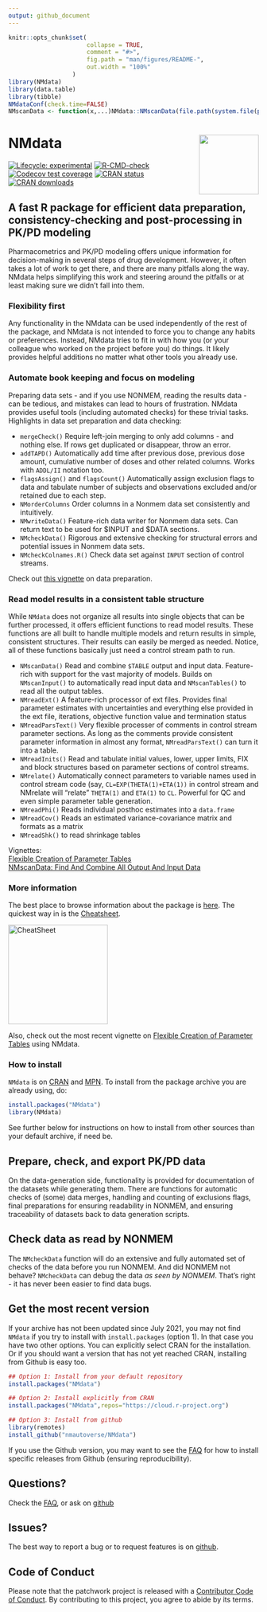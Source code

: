 ```yaml
---
output: github_document
---
```


<!-- README.md is generated from README.Rmd. Please edit that file -->

```r
knitr::opts_chunk$set(
                      collapse = TRUE,
                      comment = "#>",
                      fig.path = "man/figures/README-",
                      out.width = "100%"
                  )
library(NMdata)
library(data.table)
library(tibble)
NMdataConf(check.time=FALSE)
NMscanData <- function(x,...)NMdata::NMscanData(file.path(system.file(paste0("examples/nonmem/",x), package="NMdata")),...)

```

# NMdata<a href='https://nmautoverse.github.io/NMdata/'><img src='man/figures/logo.png' align="right" height="120" /></a>

<!-- badges: start -->
[![Lifecycle: experimental](https://img.shields.io/badge/lifecycle-experimental-orange.svg)](https://lifecycle.r-lib.org/articles/stages.html)
[![R-CMD-check](https://github.com/nmautoverse/NMdata/workflows/R-CMD-check/badge.svg)](https://github.com/nmautoverse/NMdata/actions)
[![Codecov test coverage](https://codecov.io/gh/NMautoverse/NMdata/branch/master/graph/badge.svg)](https://app.codecov.io/gh/nmautoverse/NMdata?branch=master)
[![CRAN status](https://www.r-pkg.org/badges/version/NMdata)](https://CRAN.R-project.org/package=NMdata)
[![CRAN downloads](https://cranlogs.r-pkg.org/badges/NMdata)](https://cran.r-project.org/package=NMdata)
<!-- badges: end -->

##  A fast R package for efficient data preparation, consistency-checking and post-processing in PK/PD modeling
Pharmacometrics and PK/PD modeling offers unique information for
decision-making in several steps of drug development. However, it
often takes a lot of work to get there, and there are many pitfalls
along the way. NMdata helps simplifying this work and steering around
the pitfalls or at least making sure we didn't fall into them.

### Flexibility first
Any functionality in the NMdata can be used independently of the rest
of the package, and NMdata is not intended to force you to change any
habits or preferences. Instead, NMdata tries to fit in with how you
(or your colleague who worked on the project before you) do things. It
likely provides helpful additions no matter what other tools you
already use.


### Automate book keeping and focus on modeling
Preparing data sets - and if you use NONMEM, reading the results
data - can be tedious, and mistakes can lead to hours of
frustration. NMdata provides useful tools (including automated checks)
for these trivial tasks. Highlights in data set preparation and data checking:

* `mergeCheck()` Require left-join merging to only add columns - and
  nothing else. If rows get duplicated or disappear, throw an error.   
* `addTAPD()` Automatically add time after previous dose, previous
  dose amount, cumulative number of doses and other related
  columns. Works with `ADDL/II` notation too.  
* `flagsAssign()` and `flagsCount()` Automatically assign exclusion flags to data and tabulate number of subjects and observations excluded and/or retained due to each step.  
* `NMorderColumns` Order columns in a Nonmem data set consistently and intuitively.  
* `NMwriteData()` Feature-rich data writer for Nonmem data sets. Can return text to be used for $INPUT and $DATA sections.  
* `NMcheckData()` Rigorous and extensive checking for structural errors and potential issues in Nonmem data sets.  
* `NMcheckColnames.R()` Check data set against `INPUT` section of control streams.

Check out [this
vignette](https://nmautoverse.github.io/NMdata/articles/DataPrepare.html)
on data preparation. 

### Read model results in a consistent table structure
While `NMdata` does not organize all results into single objects that can be further processed, it offers efficient functions to read model results. These functions are all built to handle multiple models and return results in simple, consistent structures. Their results can easily be merged as needed. Notice, all of these functions basically just need a control stream path to run.

* `NMscanData()` Read and combine `$TABLE` output and input
  data. Feature-rich with support for the vast majority of models. Builds on `NMscanInput()` to automatically read input data and `NMscanTables()` to read all the output tables.  
* `NMreadExt()` A feature-rich processor of ext files. Provides final parameter estimates with uncertainties and everything else provided in the ext file, iterations, objective function value and termination status  
* `NMreadParsText()` Very flexible processer of comments in control stream parameter sections. As long as the comments provide consistent parameter information in almost any format, `NMreadParsText()` can turn it into a table.  
* `NMreadInits()` Read and tabulate initial values, lower, upper limits, FIX and block structures based on parameter sections of control streams.  
* `NMrelate()`  Automatically connect parameters to variable names used in control stream code (say, `CL=EXP(THETA(1)+ETA(1))` in control stream and NMrelate will "relate" `THETA(1)` and `ETA(1)` to `CL`. Powerful for QC and even simple parameter table generation.  
* `NMreadPhi()` Reads individual posthoc estimates into a `data.frame`  
* `NMreadCov()` Reads an estimated variance-covariance matrix and formats as a matrix  
* `NMreadShk()` to read shrinkage tables

Vignettes:   
[Flexible Creation of Parameter Tables](https://NMautoverse.github.io/NMdata/articles/ParameterTables.html)  
[NMscanData: Find And Combine All Output And Input Data](https://NMautoverse.github.io/NMdata/articles/NMscanData.Rmd)  



### More information
The best place to browse information about the package is
[here](https://nmautoverse.github.io/NMdata/). The quickest way in is
the
[Cheatsheet](https://htmlpreview.github.io/?https://github.com/nmautoverse/NMdata/blob/master/vignettes/NMdata-cheat.html). 

<!-- ![Cheatsheet](man/figures/cheatsheet_icon_0010.png){width="15%"} -->
<!-- [Cheatsheet](https://htmlpreview.github.io/?https://github.com/nmautoverse/NMdata/blob/master/devel/NMdata-cheat.html) -->
<a href="https://htmlpreview.github.io/?https://github.com/nmautoverse/NMdata/blob/master/vignettes/NMdata-cheat.html"><img src="man/figures/cheatsheet_icon_0010.png" alt="CheatSheet" width="200"/></a>

Also, check out the most recent vignette on [Flexible Creation of Parameter Tables](https://NMautoverse.github.io/NMdata/articles/ParameterTables.html) using NMdata.

### How to install
`NMdata` is on [CRAN](https://cran.r-project.org/package=NMdata) and [MPN](https://mpn.metworx.com/docs/packages/NMdata). To install from the package archive you are already using, do:

```r
install.packages("NMdata")
library(NMdata)
```
See further below for instructions on how to install from other sources than your default archive, if need be.

## Prepare, check, and export PK/PD data 
On the data-generation side, functionality is provided for
documentation of the datasets while generating them. There are functions for automatic checks of (some) data
merges, handling and counting of exclusions flags, final preparations
for ensuring readability in NONMEM, and ensuring traceability of
datasets back to data generation scripts. 

## Check data as read by NONMEM
The `NMcheckData`
function will do an extensive and fully automated set of checks of the
data before you run NONMEM. And did NONMEM not behave? `NMcheckData`
can debug the data _as seen by NONMEM_. That's right - it has never
been easier to find data bugs.


## Get the most recent version
If your archive has not been updated since July 2021, you may not find
`NMdata` if you try to install with `install.packages` (option 1). In that case you have two other options. You can
explicitly select CRAN for the installation. Or if you should want a
version that has not yet reached CRAN, installing from Github is easy
too. 

```r
## Option 1: Install from your default repository
install.packages("NMdata")

## Option 2: Install explicitly from CRAN
install.packages("NMdata",repos="https://cloud.r-project.org")

## Option 3: Install from github
library(remotes)
install_github("nmautoverse/NMdata")
```
If you use the Github version, you may want to see the
[FAQ](https://nmautoverse.github.io/NMdata/articles/NMdata-FAQ.html)
for how to install specific releases from Github (ensuring reproducibility).


## Questions?
Check the [FAQ](https://nmautoverse.github.io/NMdata/articles/NMdata-FAQ.html), or ask on [github](https://github.com/nmautoverse/NMdata/)

## Issues?
The best way to report a bug or to request features is on [github](https://github.com/nmautoverse/NMdata/).

## Code of Conduct
Please note that the patchwork project is released with a [Contributor Code of Conduct](https://nmautoverse.github.io/NMdata/CODE_OF_CONDUCT.html). By contributing to this project, you agree to abide by its terms.
